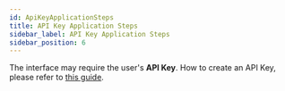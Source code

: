 ```yaml
---
id: ApiKeyApplicationSteps
title: API Key Application Steps
sidebar_label: API Key Application Steps
sidebar_position: 6
---
```


The interface may require the user's **API Key**. How to create an API Key, please refer to [this guide](https://xtsupport.zendesk.com/hc/zh-cn/articles/900006868163-%E5%A6%82%E4%BD%95%E7%94%B3%E8%AF%B7API%E4%BA%A4%E6%98%93-%E5%A6%82%E4%BD%95%E5%88%9B%E5%BB%BAAPI%E5%AF%86%E9%92%A5-).

